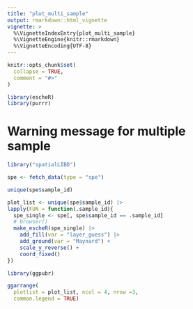 ```yaml
---
title: "plot_multi_sample"
output: rmarkdown::html_vignette
vignette: >
  %\VignetteIndexEntry{plot_multi_sample}
  %\VignetteEngine{knitr::rmarkdown}
  %\VignetteEncoding{UTF-8}
---
```


```r
knitr::opts_chunk$set(
  collapse = TRUE,
  comment = "#>"
)
```

```r
library(escheR)
library(purrr)
```


# Warning message for multiple sample

```r

library("spatialLIBD")

spe <- fetch_data(type = "spe")

unique(spe$sample_id)
```

```r
plot_list <- unique(spe$sample_id) |> 
lapply(FUN = function(.sample_id){
  spe_single <- spe[, spe$sample_id == .sample_id]
  # browser()
  make_escheR(spe_single) |> 
    add_fill(var = "layer_guess") |> 
    add_ground(var = "Maynard") + 
    scale_y_reverse() +
    coord_fixed()
})
```

```r
library(ggpubr)

ggarrange(
  plotlist = plot_list, ncol = 4, nrow =3,
  common.legend = TRUE)
```
